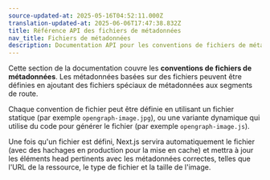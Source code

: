 ```yaml
---
source-updated-at: 2025-05-16T04:52:11.000Z
translation-updated-at: 2025-06-06T17:47:38.832Z
title: Référence API des fichiers de métadonnées
nav_title: Fichiers de métadonnées
description: Documentation API pour les conventions de fichiers de métadonnées.
---
```


Cette section de la documentation couvre les **conventions de fichiers de métadonnées**. Les métadonnées basées sur des fichiers peuvent être définies en ajoutant des fichiers spéciaux de métadonnées aux segments de route.

Chaque convention de fichier peut être définie en utilisant un fichier statique (par exemple `opengraph-image.jpg`), ou une variante dynamique qui utilise du code pour générer le fichier (par exemple `opengraph-image.js`).

Une fois qu'un fichier est défini, Next.js servira automatiquement le fichier (avec des hachages en production pour la mise en cache) et mettra à jour les éléments head pertinents avec les métadonnées correctes, telles que l'URL de la ressource, le type de fichier et la taille de l'image.